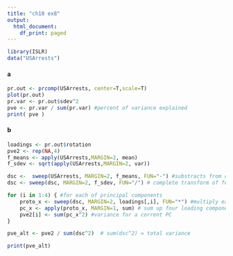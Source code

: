 ```yaml
---
title: "ch10 ex8"
output:
  html_document:
    df_print: paged
---
```


```r
library(ISLR)
data("USArrests")
```
#### a

```r
pr.out <- prcomp(USArrests, center=T,scale=T)
plot(pr.out)
pr.var <- pr.out$sdev^2
pve <- pr.var / sum(pr.var) #percent of variance explained
print( pve )
```


#### b
```r
loadings <- pr.out$rotation
pve2 <- rep(NA,4)
f_means <- apply(USArrests,MARGIN=2, mean)
f_sdev <- sqrt(apply(USArrests,MARGIN=2, var))

dsc <-  sweep(USArrests, MARGIN=2, f_means, FUN="-") #substracts from columns its means
dsc <- sweep(dsc, MARGIN=2, f_sdev, FUN="/") # complete transform of feates (x -mu )/ sigma

for (i in 1:4) { #for each of principal components 
    proto_x <- sweep(dsc, MARGIN=2, loadings[,i], FUN="*") #multiply each column by is loading
    pc_x <- apply(proto_x, MARGIN=1, sum) # sum up four loading components  1:nrow vector
    pve2[i] <- sum(pc_x^2) #variance for a corrent PC
}

pve_alt <- pve2 / sum(dsc^2)  # sum(dsc^2) = total variance

print(pve_alt)

```

